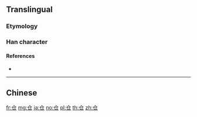 {{character info/new}}
{{also|倉}}
==Translingual==

===Etymology===
{{Han simp|倉}}

===Han character===
{{Han char|rn=9|rad=人|as=02|sn=4|four=|canj=OSU|ids=⿱人㔾}}

====References====
* {{Han ref|kx=0092.051|hdz=10105.060|uh=4ED3|ud=20179}}

----

==Chinese==
{{zh-see|倉}}

[[fr:仓]]
[[mg:仓]]
[[ja:仓]]
[[no:仓]]
[[pl:仓]]
[[th:仓]]
[[zh:仓]]